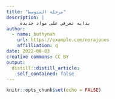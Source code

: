 ```yaml
---
title: "مرحلة المتوسط"
description: |
     بدايه تعرفي على مواد جديده
author:
  - name: buthynah
    url: https://example.com/norajones
    affilliation: q
date: 2022-08-03
creative commons: CC BY
output:
  distill::distill_article:
    self_contained: false
---
```



```r
knitr::opts_chunk$set(echo = FALSE)
```



